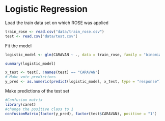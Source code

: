 # Logistic Regression

Load the train data set on which ROSE was applied
```r
train_rose <- read.csv("data/train_rose.csv")
test <- read.csv("data/test.csv")
```

Fit the model
```r
logistic_model <- glm(CARAVAN ~ ., data = train_rose, family = "binomial")
```

```r
summary(logistic_model)
```

```r
x_test <- test[, !names(test) == "CARAVAN"]
# Make vote predictions
y_pred <- as.numeric(predict(logistic_model, x_test, type = "response") > 0.5)
```
Make predictions of the test set

```r
#Confusion matrix
library(caret)
#change the positive class to 1
confusionMatrix(factor(y_pred), factor(test$CARAVAN), positive = "1")
```